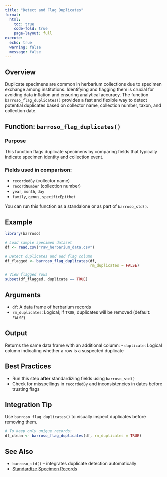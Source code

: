 ```yaml
---
title: "Detect and Flag Duplicates"
format:
  html:
    toc: true
    code-fold: true
    page-layout: full
execute:
  echo: true
  warning: false
  message: false
---
```


## Overview

Duplicate specimens are common in herbarium collections due to specimen exchange among institutions. Identifying and flagging them is crucial for avoiding data inflation and ensuring analytical accuracy. The function `barroso_flag_duplicates()` provides a fast and flexible way to detect potential duplicates based on collector name, collection number, taxon, and collection date.

## Function: `barroso_flag_duplicates()`

### Purpose
This function flags duplicate specimens by comparing fields that typically indicate specimen identity and collection event.

### Fields used in comparison:
- `recordedBy` (collector name)
- `recordNumber` (collection number)
- `year`, `month`, `day`
- `family`, `genus`, `specificEpithet`

You can run this function as a standalone or as part of `barroso_std()`.

## Example

```r
library(barroso)

# Load sample specimen dataset
df <- read.csv("raw_herbarium_data.csv")

# Detect duplicates and add flag column
df_flagged <- barroso_flag_duplicates(df,
                                      rm_duplicates = FALSE)

# View flagged rows
subset(df_flagged, duplicate == TRUE)
```

## Arguments

- `df`: A data frame of herbarium records
- `rm_duplicates`: Logical; if `TRUE`, duplicates will be removed (default: `FALSE`)

## Output
Returns the same data frame with an additional column:
- `duplicate`: Logical column indicating whether a row is a suspected duplicate

## Best Practices
- Run this step **after** standardizing fields using `barroso_std()`
- Check for misspellings in `recordedBy` and inconsistencies in dates before trusting flags

## Integration Tip
Use `barroso_flag_duplicates()` to visually inspect duplicates before removing them.

```r
# To keep only unique records:
df_clean <- barroso_flag_duplicates(df, rm_duplicates = TRUE)
```

## See Also
- `barroso_std()` – integrates duplicate detection automatically
- [Standardize Specimen Records](/articles/standardize_specimens.qmd)
